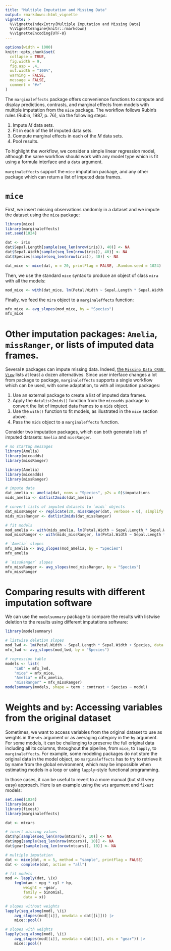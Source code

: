 ```yaml
---
title: "Multiple Imputation and Missing Data"
output: rmarkdown::html_vignette
vignette: >
  %\VignetteIndexEntry{Multiple Imputation and Missing Data}
  %\VignetteEngine{knitr::rmarkdown}
  %\VignetteEncoding{UTF-8}
---
```


```r
options(width = 1000)
knitr::opts_chunk$set(
  collapse = TRUE,
  fig.width = 9,
  fig.asp = .4,
  out.width = "100%",
  warning = FALSE,
  message = FALSE,
  comment = "#>"
)
```

The `marginaleffects` package offers convenience functions to compute and display predictions, contrasts, and marginal effects from models with multiple imputation from the `mice` package. The workflow follows Rubin's rules (Rubin, 1987, p. 76), via the following steps:

1. Impute $M$ data sets.
2. Fit in each of the $M$ imputed data sets.
3. Compute marginal effects in each of the $M$ data sets.
4. Pool results.

To highlight the workflow, we consider a simple linear regression model, although the same workflow should work with any model type which is fit using a formula interface and a `data` argument.

`marginaleffects` support the `mice` imputation package, and any other package which can return a list of imputed data frames. 

# `mice`

First, we insert missing observations randomly in a dataset and we impute the dataset using the `mice` package:

```r
library(mice)
library(marginaleffects)
set.seed(1024)

dat <- iris
dat$Sepal.Length[sample(seq_len(nrow(iris)), 40)] <- NA
dat$Sepal.Width[sample(seq_len(nrow(iris)), 40)] <- NA
dat$Species[sample(seq_len(nrow(iris)), 40)] <- NA

dat_mice <- mice(dat, m = 20, printFlag = FALSE, .Random.seed = 1024)
```

Then, we use the standard `mice` syntax to produce an object of class `mira` with all the models:

```r
mod_mice <- with(dat_mice, lm(Petal.Width ~ Sepal.Length * Sepal.Width + Species))
```

Finally, we feed the `mira` object to a `marginaleffects` function:

```r
mfx_mice <- avg_slopes(mod_mice, by = "Species")
mfx_mice
```

# Other imputation packages: `Amelia`, `missRanger`, or lists of imputed data frames.

Several `R` packages can impute missing data. Indeed, [the `Missing Data CRAN View`](https://cran.r-project.org/web/views/MissingData.html) lists at least a dozen alternatives. Since user interface changes a lot from package to package, `marginaleffects` supports a single workflow which can be used, with some adaptation, to with all imputation packages:

1. Use an external package to create a list of imputed data frames.
2. Apply the `datalist2mids()` function from the `miceadds` package to convert the list of imputed data frames to a `mids` object.
3. Use the `with()` function to fit models, as illustrated in the `mice` section above.
4. Pass the `mids` object to a `marginaleffects` function.
   
Consider two imputation packages, which can both generate lists of imputed datasets: `Amelia` and `missRanger`.

```r
# no startup messages
library(Amelia)
library(miceadds)
library(missRanger)
```

```r
library(Amelia)
library(miceadds)
library(missRanger)

# impute data
dat_amelia <- amelia(dat, noms = "Species", p2s = 0)$imputations
mids_amelia <- datlist2mids(dat_amelia)

# convert lists of imputed datasets to `mids` objects
dat_missRanger <- replicate(20, missRanger(dat, verbose = 0), simplify = FALSE)
mids_missRanger <- datlist2mids(dat_missRanger)

# fit models
mod_amelia <- with(mids_amelia, lm(Petal.Width ~ Sepal.Length * Sepal.Width + Species))
mod_missRanger <- with(mids_missRanger, lm(Petal.Width ~ Sepal.Length * Sepal.Width + Species))

# `Amelia` slopes
mfx_amelia <- avg_slopes(mod_amelia, by = "Species")
mfx_amelia

# `missRanger` slopes
mfx_missRanger <- avg_slopes(mod_missRanger, by = "Species")
mfx_missRanger
```

# Comparing results with different imputation software

We can use the `modelsummary` package to compare the results with listwise deletion to the results using different imputations software:

```r
library(modelsummary)

# listwise deletion slopes
mod_lwd <- lm(Petal.Width ~ Sepal.Length * Sepal.Width + Species, data = dat)
mfx_lwd <- avg_slopes(mod_lwd, by = "Species")

# regression table
models <- list(
    "LWD" = mfx_lwd,
    "mice" = mfx_mice,
    "Amelia" = mfx_amelia,
    "missRanger" = mfx_missRanger)
modelsummary(models, shape = term : contrast + Species ~ model)
```


# Weights and `by`: Accessing variables from the original dataset

Sometimes, we want to access variables from the original dataset to use as weights in the `wts` argument or as averaging category in the `by` argument. For some models, it can be challenging to preserve the full original data including all its columns, throughout the pipeline, from `mice`, to `lapply`, to `marginaleffects`. For example, some modeling packages do not store the original data in the model object, so `marginaleffects` has to try to retrieve it by name from the global environment, which may be impossible when estimating models in a loop or using `lapply`-style functional programming.

In those cases, it can be useful to revert to a more manual (but still very easy) approach. Here is an example using the `wts` argument and `fixest` models:

```r
set.seed(1024)
library(mice)
library(fixest)
library(marginaleffects)

dat <- mtcars

# insert missing values
dat$hp[sample(seq_len(nrow(mtcars)), 10)] <- NA
dat$mpg[sample(seq_len(nrow(mtcars)), 10)] <- NA
dat$gear[sample(seq_len(nrow(mtcars)), 10)] <- NA

# multiple imputation
dat <- mice(dat, m = 5, method = "sample", printFlag = FALSE)
dat <- complete(dat, action = "all")

# fit models
mod <- lapply(dat, \(x) 
    feglm(am ~ mpg * cyl + hp,
        weight = ~gear,
        family = binomial,
        data = x))

# slopes without weights
lapply(seq_along(mod), \(i) 
    avg_slopes(mod[[i]], newdata = dat[[i]])) |>
    mice::pool()

# slopes with weights
lapply(seq_along(mod), \(i) 
    avg_slopes(mod[[i]], newdata = dat[[i]], wts = "gear")) |>
    mice::pool()
```